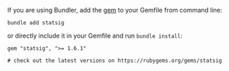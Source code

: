 If you are using Bundler, add the [gem](https://rubygems.org/gems/statsig) to your Gemfile from command line:

```shell
bundle add statsig
```

or directly include it in your Gemfile and run `bundle install`:

```shell
gem "statsig", ">= 1.6.1"

# check out the latest versions on https://rubygems.org/gems/statsig
```
